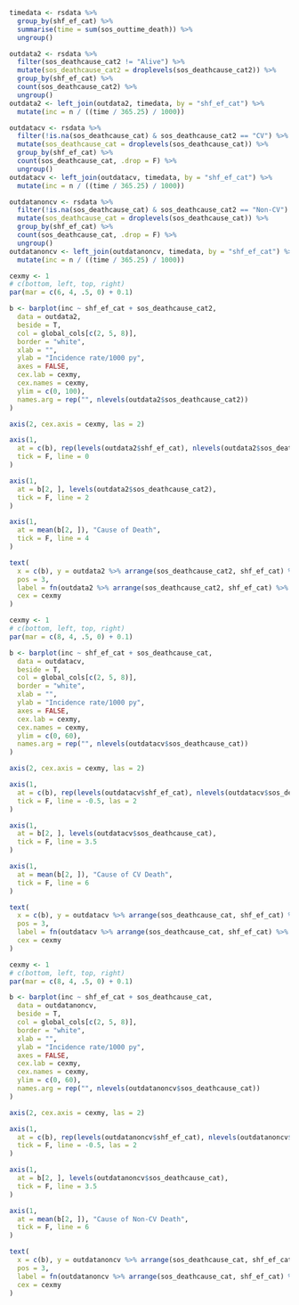 ```r

timedata <- rsdata %>%
  group_by(shf_ef_cat) %>%
  summarise(time = sum(sos_outtime_death)) %>%
  ungroup()

outdata2 <- rsdata %>%
  filter(sos_deathcause_cat2 != "Alive") %>%
  mutate(sos_deathcause_cat2 = droplevels(sos_deathcause_cat2)) %>%
  group_by(shf_ef_cat) %>%
  count(sos_deathcause_cat2) %>%
  ungroup()
outdata2 <- left_join(outdata2, timedata, by = "shf_ef_cat") %>%
  mutate(inc = n / ((time / 365.25) / 1000))

outdatacv <- rsdata %>%
  filter(!is.na(sos_deathcause_cat) & sos_deathcause_cat2 == "CV") %>%
  mutate(sos_deathcause_cat = droplevels(sos_deathcause_cat)) %>%
  group_by(shf_ef_cat) %>%
  count(sos_deathcause_cat, .drop = F) %>%
  ungroup()
outdatacv <- left_join(outdatacv, timedata, by = "shf_ef_cat") %>%
  mutate(inc = n / ((time / 365.25) / 1000))

outdatanoncv <- rsdata %>%
  filter(!is.na(sos_deathcause_cat) & sos_deathcause_cat2 == "Non-CV") %>%
  mutate(sos_deathcause_cat = droplevels(sos_deathcause_cat)) %>%
  group_by(shf_ef_cat) %>%
  count(sos_deathcause_cat, .drop = F) %>%
  ungroup()
outdatanoncv <- left_join(outdatanoncv, timedata, by = "shf_ef_cat") %>%
  mutate(inc = n / ((time / 365.25) / 1000))
```


```r

cexmy <- 1
# c(bottom, left, top, right)
par(mar = c(6, 4, .5, 0) + 0.1)

b <- barplot(inc ~ shf_ef_cat + sos_deathcause_cat2,
  data = outdata2,
  beside = T,
  col = global_cols[c(2, 5, 8)],
  border = "white",
  xlab = "",
  ylab = "Incidence rate/1000 py",
  axes = FALSE,
  cex.lab = cexmy,
  cex.names = cexmy,
  ylim = c(0, 100),
  names.arg = rep("", nlevels(outdata2$sos_deathcause_cat2))
)

axis(2, cex.axis = cexmy, las = 2)

axis(1,
  at = c(b), rep(levels(outdata2$shf_ef_cat), nlevels(outdata2$sos_deathcause_cat2)),
  tick = F, line = 0
)

axis(1,
  at = b[2, ], levels(outdata2$sos_deathcause_cat2),
  tick = F, line = 2
)

axis(1,
  at = mean(b[2, ]), "Cause of Death",
  tick = F, line = 4
)

text(
  x = c(b), y = outdata2 %>% arrange(sos_deathcause_cat2, shf_ef_cat) %>% pull(inc),
  pos = 3,
  label = fn(outdata2 %>% arrange(sos_deathcause_cat2, shf_ef_cat) %>% pull(inc), 1),
  cex = cexmy
)
```

```r

cexmy <- 1
# c(bottom, left, top, right)
par(mar = c(8, 4, .5, 0) + 0.1)

b <- barplot(inc ~ shf_ef_cat + sos_deathcause_cat,
  data = outdatacv,
  beside = T,
  col = global_cols[c(2, 5, 8)],
  border = "white",
  xlab = "",
  ylab = "Incidence rate/1000 py",
  axes = FALSE,
  cex.lab = cexmy,
  cex.names = cexmy,
  ylim = c(0, 60),
  names.arg = rep("", nlevels(outdatacv$sos_deathcause_cat))
)

axis(2, cex.axis = cexmy, las = 2)

axis(1,
  at = c(b), rep(levels(outdatacv$shf_ef_cat), nlevels(outdatacv$sos_deathcause_cat)),
  tick = F, line = -0.5, las = 2
)

axis(1,
  at = b[2, ], levels(outdatacv$sos_deathcause_cat),
  tick = F, line = 3.5
)

axis(1,
  at = mean(b[2, ]), "Cause of CV Death",
  tick = F, line = 6
)

text(
  x = c(b), y = outdatacv %>% arrange(sos_deathcause_cat, shf_ef_cat) %>% pull(inc),
  pos = 3,
  label = fn(outdatacv %>% arrange(sos_deathcause_cat, shf_ef_cat) %>% pull(inc), 1),
  cex = cexmy
)
```

```r

cexmy <- 1
# c(bottom, left, top, right)
par(mar = c(8, 4, .5, 0) + 0.1)

b <- barplot(inc ~ shf_ef_cat + sos_deathcause_cat,
  data = outdatanoncv,
  beside = T,
  col = global_cols[c(2, 5, 8)],
  border = "white",
  xlab = "",
  ylab = "Incidence rate/1000 py",
  axes = FALSE,
  cex.lab = cexmy,
  cex.names = cexmy,
  ylim = c(0, 60),
  names.arg = rep("", nlevels(outdatanoncv$sos_deathcause_cat))
)

axis(2, cex.axis = cexmy, las = 2)

axis(1,
  at = c(b), rep(levels(outdatanoncv$shf_ef_cat), nlevels(outdatanoncv$sos_deathcause_cat)),
  tick = F, line = -0.5, las = 2
)

axis(1,
  at = b[2, ], levels(outdatanoncv$sos_deathcause_cat),
  tick = F, line = 3.5
)

axis(1,
  at = mean(b[2, ]), "Cause of Non-CV Death",
  tick = F, line = 6
)

text(
  x = c(b), y = outdatanoncv %>% arrange(sos_deathcause_cat, shf_ef_cat) %>% pull(inc),
  pos = 3,
  label = fn(outdatanoncv %>% arrange(sos_deathcause_cat, shf_ef_cat) %>% pull(inc), 1),
  cex = cexmy
)
```
